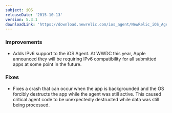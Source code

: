```yaml
---
subject: iOS
releaseDate: '2015-10-13'
version: 5.3.1
downloadLink: 'https://download.newrelic.com/ios_agent/NewRelic_iOS_Agent_5.3.1.zip'
---
```


### Improvements

* Adds IPv6 support to the iOS Agent. At WWDC this year, Apple announced they will be requiring IPv6 compatibility for all submitted apps at some point in the future.

### Fixes

* Fixes a crash that can occur when the app is backgrounded and the OS forcibly destructs the app while the agent was still active. This caused critical agent code to be unexpectedly destructed while data was still being processed.

